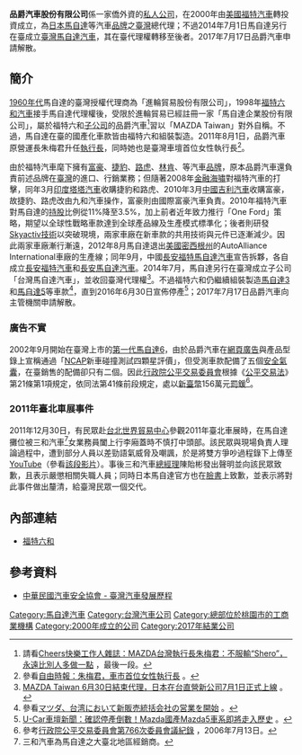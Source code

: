 {{Infobox Company 
| company_name = 品爵汽車股份有限公司
| company_name_en = Ford Distribution Taiwan Ltd.
| company_logo = 
| company_type = [[私人公司|私人公司]]、[[股份有限公司|未上市公司]]
| market_information =
| foundation = 2000年5月5日<ref>雖然臺灣馬自達網站宣稱1998年10月1日成立（請參看[http://www.mazda.com.tw/thirdmenu.asp?lmenuid=1&smenuid=5 MAZDA Taiwan]，第一段），不過根據中華民國經濟部商業司的公司資料庫顯示，該公司核准設立日期為2000年5月5日，故以此日期為準。</ref>
| defunct  = 2017年7月17日
| location = {{ROC-TW}}<br>[[桃園市|桃園市]][[中壢區|中壢區]]環北路400號3樓之6
| key_people = 總裁：范炘<br>[[首席执行官|CEO]]：朱梅君
| industry = 汽車進出口銷售業
| products = [[汽車|汽車]]
| capital = [[新台幣|新台幣]]90,000,000元（2010年12月1日）
| company_slogan = 
| revenue = 
| operating_income = 
| net_income = 
| num_employees = 
| parent = 美商[[福特汽車|福特汽車]]公司
| subsid = 
| homepage = http://www.mazda.com.tw/
| footnotes = 
}}
'''品爵汽車股份有限公司'''係一家僑外資的[[私人公司|私人公司]]，在2000年由[[美國|美國]][[福特汽車|福特汽車]]轉投資成立，為[[日本|日本]][[馬自達|馬自達]]等汽車[[品牌|品牌]]之[[臺灣|臺灣]]總代理；不過2014年7月1日馬自達另行在臺成立[[臺灣馬自達汽車|臺灣馬自達汽車]]，其在臺代理權轉移至後者。2017年7月17日品爵汽車申請解散。

== 簡介 ==
[[1960年代|1960年代]]馬自達的臺灣授權代理商為「進輪貿易股份有限公司」，1998年[[福特六和汽車|福特六和汽車]]接手馬自達代理權後，受限於進輪貿易已經註冊一家「馬自達企業股份有限公司」，屬於福特六和[[子公司|子公司]]的品爵汽車<ref>請看[http://www.cheers.com.tw/article/article.action?id=5027798 Cheers快樂工作人雜誌：MAZDA台灣執行長朱梅君：不服輸“Shero”，永遠比別人多做一點] {{Wayback|url=http://www.cheers.com.tw/article/article.action?id=5027798 |date=20190516073535 }}，最後一段。</ref>習以「MAZDA Taiwan」對外自稱。不過，馬自達在臺的國產化車款皆由福特六和組裝製造。2011年8月1日，品爵汽車原營運長朱梅君升任[[首席执行官|執行長]]，同時她也是臺灣車壇首位女性執行長<ref>參看[http://www.libertytimes.com.tw/2011/new/aug/8/today-e9.htm 自由時報：朱梅君，車市首位女性執行長] {{Wayback|url=http://www.libertytimes.com.tw/2011/new/aug/8/today-e9.htm |date=20110808012907 }}。</ref>。

由於福特汽車麾下擁有[[沃尔沃汽车|富豪]]、[[捷豹|捷豹]]、[[路虎|路虎]]、[[林肯汽車|林肯]]、{{link-en|水星 (汽車)|Mercury (automobile)|水星}}等汽車[[品牌|品牌]]，原本品爵汽車還負責前述品牌在[[臺灣|臺灣]]的進口、行銷業務；但隨著2008年[[2007年－2008年环球金融危机|金融海嘯]]對福特汽車的打擊，同年3月[[印度|印度]][[塔塔汽車|塔塔汽車]]收購捷豹和路虎、2010年3月[[中國|中國]][[吉利汽車|吉利汽車]]收購富豪，故捷豹、路虎改由九和汽車操作，富豪則由國際富豪汽車負責。2010年福特汽車對馬自達的[[股票|持股]]比例從11%降至3.5%，加上前者近年致力推行「One Ford」策略，期望以全球性戰略車款達到全球產品線及生產模式標準化；後者則研發[[創馳藍天技術|Skyactiv技術]]以突破現境，兩家車廠在新車款的共用技術與元件已逐漸減少。因此兩家車廠漸行漸遠，2012年8月馬自達退出[[美國|美國]][[密西根州|密西根州]]的AutoAlliance International車廠的生產線；同年9月，中國[[長安福特馬自達汽車|長安福特馬自達汽車]]宣告拆夥，各自成立[[長安福特汽車|長安福特汽車]]和[[長安馬自達汽車|長安馬自達汽車]]。2014年7月，馬自達另行在臺灣成立子公司「台灣馬自達汽車」，並收回臺灣代理權<ref>[http://www.mazda.com.tw/news/news/news/20103/ MAZDA Taiwan 6月30日結束代理，日本在台直營新公司7月1日正式上線] {{Wayback|url=http://www.mazda.com.tw/news/news/news/20103/ |date=20150925101342 }}。</ref>。不過福特六和仍繼續組裝製造[[馬自達3|馬自達3]]和[[馬自達5|馬自達5]]等車款<ref>參看{{ja}}[http://sp.mazda.co.jp/corporate/publicity/release/2014/201407/140701a.html マツダ、台湾において新販売統括会社の営業を開始] {{Wayback|url=http://sp.mazda.co.jp/corporate/publicity/release/2014/201407/140701a.html |date=20140714234849 }}。</ref>，直到2016年6月30日宣佈停產<ref>[https://news.u-car.com.tw/article/29664 U-Car車壇新聞：確認停產倒數！Mazda國產Mazda5車系即將走入歷史] {{Wayback|url=https://news.u-car.com.tw/article/29664 |date=20201014004124 }}。</ref>；2017年7月17日品爵汽車向主管機關申請解散。

=== 廣告不實 ===
2002年9月開始在臺灣上市的[[馬自達6#第一代（2002年-2008年）|第一代馬自達6]]，由於品爵汽車在[[網頁|網頁]][[廣告|廣告]]與產品型錄上宣稱通過「[[歐盟新車安全評鑑協會|NCAP]]新車碰撞測試四顆星評價」，但受測車款配備了五個[[安全氣囊|安全氣囊]]，在臺銷售的配備卻只有二個。因此[[行政院公平交易委員會|行政院公平交易委員會]]根據《[[s:公平交易法_(民國99年)|公平交易法]]》第21條第1項規定，依同法第41條前段規定，處以[[新臺幣|新臺幣]]156萬元[[罰金|罰鍰]]<ref>參考[http://www.ftc.gov.tw/upload/2005383/0950713_001_766_紀錄(公報)ok.pdf 行政院公平交易委員會第766次委員會議紀錄] {{Wayback|url=http://www.ftc.gov.tw/upload/2005383/0950713_001_766_%E7%B4%80%E9%8C%84%28%E5%85%AC%E5%A0%B1%29ok.pdf |date=20190514222023 }}，2006年7月13日。</ref>。

=== 2011年臺北車展事件 ===
2011年12月30日，有民眾赴[[台北世界貿易中心|台北世界貿易中心]]參觀2011年臺北車展時，在馬自達攤位被三和汽車<ref>三和汽車為馬自達之大臺北地區經銷商。</ref>女業務員闔上行李廂蓋時不慎打中頭部。該民眾與現場負責人理論過程中，遭到部分人員以差勁語氣威脅及嘲諷，於是將雙方爭吵過程錄下上傳至[[YouTube|YouTube]]（參看[http://www.youtube.com/watch?v=OA-xTZk-F3k&feature=related 該段影片]{{Wayback|url=http://www.youtube.com/watch?v=OA-xTZk-F3k&feature=related |date=20161007063537 }}）。事後三和汽車[[總經理|總經理]]陳貽彬發出聲明並向該民眾致歉，且表示嚴懲相關失職人員；同時日本馬自達官方也在[[Facebook|臉書]]上致歉，並表示將對此事件做出釐清，給臺灣民眾一個交代。

== 內部連結 ==
* [[福特六和|福特六和]]

== 參考資料 ==
* [https://web.archive.org/web/20110324235750/http://www.carsafety.org.tw/about_car02.aspx 中華民國汽車安全協會 - 臺灣汽車發展歷程]
{{Reflist}}

[[Category:馬自達汽車|Category:馬自達汽車]]
[[Category:台灣汽車公司|Category:台灣汽車公司]]
[[Category:總部位於桃園市的工商業機構|Category:總部位於桃園市的工商業機構]]
[[Category:2000年成立的公司|Category:2000年成立的公司]]
[[Category:2017年結業公司|Category:2017年結業公司]]